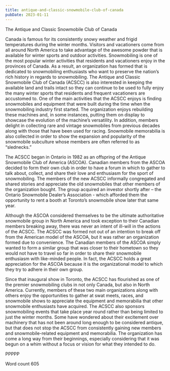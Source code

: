 ```yaml
---
title: antique-and-classic-snowmobile-club-of-canada
pubDate: 2023-01-11
---
```


The Antique and Classic Snowmobile Club of Canada

Canada is famous for its consistently snowy weather and frigid temperatures during the winter months. Visitors and vacationers come from all around North America to take advantage of the awesome powder that is available for winter sports and outdoor activities. Snowmobiling is one of the most popular winter activities that residents and vacationers enjoy in the provinces of Canada. As a result, an organization has formed that is dedicated to snowmobiling enthusiasts who want to preserve the nation’s rich history in regards to snowmobiling. The Antique and Classic Snowmobile Club of Canada (ACSCC) is also interested in keeping the available land and trails intact so they can continue to be used to fully enjoy the many winter sports that residents and frequent vacationers are accustomed to.
One of the main activities that the ACSCC enjoys is finding snowmobiles and equipment that were built during the time when the snowmobiling industry first started. The organization enjoys rebuilding these machines and, in some instances, putting them on display to showcase the evolution of the machine’s versatility. In addition, members delight in collecting rare and vintage snowmobiles from previous decades along with those that have been used for racing. Snowmobile memorabilia is also collected in order to show the expansion and popularity of the snowmobile subculture whose members are often referred to as “slednecks.” 

The ACSCC began in Ontario in 1982 as an offspring of the Antique Snowmobile Club of America (ASCOA). Canadian members from the ASCOA decided to form their own club in order to have a forum in which to gather to talk about, collect, and share their love and enthusiasm for the sport of snowmobiling. The members of the new ACSCC informally congregated and shared stories and appreciate the old snowmobiles that other members of the organization bought. The group acquired an investor shortly after – the Ontario Snowmobile Dealer’s Association - which afforded them the opportunity to rent a booth at Toronto’s snowmobile show later that same year. 

Although the ASCOA considered themselves to be the ultimate authoritative snowmobile group in North America and took exception to their Canadian members breaking away, there was never an intent of ill-will in the actions of the ACSCC. The ACSCC was formed not out of an intention to break off from the American model of the ASCOA, but it was rather an organization formed due to convenience. The Canadian members of the ASCOA simply wanted to form a similar group that was closer to their hometown so they would not have to travel so far in order to share their snowmobile enthusiasm with like-minded people. In fact, the ACSCC holds a great appreciation for the ASCOA because it is the organizational model to which they try to adhere in their own group.

Since that inaugural show in Toronto, the ACSCC has flourished as one of the premier snowmobiling clubs in not only Canada, but also in North America. Currently, members of these two main organizations along with others enjoy the opportunities to gather at swat meets, races, and snowmobile shows to appreciate the equipment and memorabilia that other snowmobile enthusiasts have acquired. The ACSCC also sponsors snowmobiling events that take place year round rather than being limited to just the winter months. Some have wondered about their excitement over machinery that has not been around long enough to be considered antique, but that does not stop the ACSCC from consistently gaining new members and snowmobile-related equipment and memorabilia. The organization has come a long way from their beginnings, especially considering that it was begun on a whim without a focus or vision for what they intended to do. 

PPPPP

Word count 605